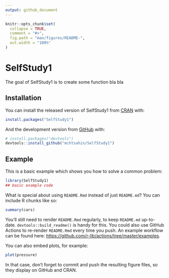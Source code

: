 ```yaml
---
output: github_document
---
```


<!-- README.md is generated from README.Rmd. Please edit that file -->

```r
knitr::opts_chunk$set(
  collapse = TRUE,
  comment = "#>",
  fig.path = "man/figures/README-",
  out.width = "100%"
)
```

# SelfStudy1

<!-- badges: start -->
<!-- badges: end -->

The goal of SelfStudy1 is to create some function bla bla

## Installation

You can install the released version of SelfStudy1 from [CRAN](https://CRAN.R-project.org) with:

``` r
install.packages("SelfStudy1")
```

And the development version from [GitHub](https://github.com/) with:

``` r
# install.packages("devtools")
devtools::install_github("mchtsahin/SelfStudy1")
```
## Example

This is a basic example which shows you how to solve a common problem:

```r
library(SelfStudy1)
## basic example code
```

What is special about using `README.Rmd` instead of just `README.md`? You can include R chunks like so:

```r
summary(cars)
```

You'll still need to render `README.Rmd` regularly, to keep `README.md` up-to-date. `devtools::build_readme()` is handy for this. You could also use GitHub Actions to re-render `README.Rmd` every time you push. An example workflow can be found here: <https://github.com/r-lib/actions/tree/master/examples>.

You can also embed plots, for example:

```r
plot(pressure)
```

In that case, don't forget to commit and push the resulting figure files, so they display on GitHub and CRAN.
